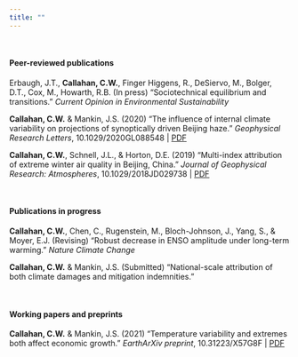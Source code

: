 ```yaml
---
title: ""
---
```


&nbsp;

#### Peer-reviewed publications

Erbaugh, J.T., **Callahan, C.W.**, Finger Higgens, R., DeSiervo, M., Bolger, D.T., Cox, M., Howarth, R.B. (In press) “Sociotechnical equilibrium and transitions.” *Current Opinion in Environmental Sustainability*

**Callahan, C.W.** & Mankin, J.S. (2020) “The influence of internal climate variability on projections of synoptically driven Beijing haze.” *Geophysical Research Letters*, 10.1029/2020GL088548 | <a href="ccallahan45.github.io/pdfs/Callahan-and-Mankin-GRL-2020.pdf" target="_blank">PDF</a>

**Callahan, C.W.**, Schnell, J.L., & Horton, D.E. (2019) “Multi-index attribution of extreme winter air quality in Beijing, China.” *Journal of Geophysical Research: Atmospheres*, 10.1029/2018JD029738 | <a href="ccallahan45.github.io/pdfs/Callahan-et-al-JGR-2019.pdf" target="_blank">PDF</a>

&nbsp;

#### Publications in progress

**Callahan, C.W.**, Chen, C., Rugenstein, M., Bloch-Johnson, J., Yang, S., & Moyer, E.J. (Revising) “Robust decrease in ENSO amplitude under long-term warming.” *Nature Climate Change*

**Callahan, C.W.** & Mankin, J.S. (Submitted) “National-scale attribution of both climate damages and mitigation indemnities.”

&nbsp;

#### Working papers and preprints

**Callahan, C.W.** & Mankin, J.S. (2021) “Temperature variability and extremes both affect economic growth.” *EarthArXiv preprint*, 10.31223/X57G8F | <a href="ccallahan45.github.io/pdfs/Callahan-Mankin-Extremes-EarthArXiv.pdf" target="_blank">PDF</a>